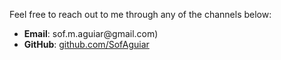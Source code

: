
Feel free to reach out to me through any of the channels below:

- **Email**: sof.m.aguiar@gmail.com)
- **GitHub**: [github.com/SofAguiar](https://github.com/SofAguiar)

